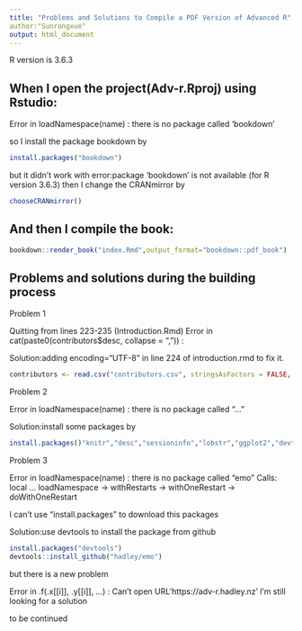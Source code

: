 ```yaml
---
title: "Problems and Solutions to Compile a PDF Version of Advanced R"
author:"Sunrongxue"
output: html_document
---
```


R version is 3.6.3

## When I open the project(Adv-r.Rproj) using Rstudio:  
Error in loadNamespace(name) : there is no package called ‘bookdown’

so I install the package bookdown by
```r
install.packages("bookdown")
```
but it didn't work with error:package ‘bookdown’ is not available (for R version 3.6.3) 
then I change the CRANmirror by
```r
chooseCRANmirror()
```

## And then I compile the book:
```r
bookdown::render_book("index.Rmd",output_format="bookdown::pdf_book")
```

## Problems and solutions during the building process

Problem 1

Quitting from lines 223-235 (Introduction.Rmd) 
Error in cat(paste0(contributors$desc, collapse = ", ")) : 

Solution:adding encoding="UTF-8" in line 224 of introduction.rmd to fix it.
```r
contributors <- read.csv("contributors.csv", stringsAsFactors = FALSE, encoding = "UTF-8")
```

Problem 2

Error in loadNamespace(name) : there is no package called "..."

Solution:install some packages by
```r
install.packages()"knitr","desc","sessioninfo","lobstr","ggplot2","devtools","sloop","DBI","RSQLite","profvis","bench","tidyr",
```

Problem 3 

Error in loadNamespace(name) : there is no package called "emo"
Calls: local ... loadNamespace -> withRestarts -> withOneRestart -> doWithOneRestart

I can't use "install.packages" to download this packages

Solution:use devtools to install the package from github
```r
install.packages("devtools")
devtools::install_github("hadley/emo")
```
but there is a new problem

Error in .f(.x[[i]], .y[[i]], ...) : Can't open URL'https://adv-r.hadley.nz'
I'm still looking for a solution


to be continued
